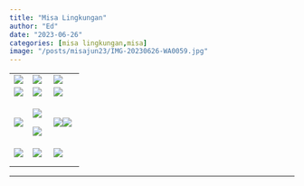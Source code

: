 ```yaml
---
title: "Misa Lingkungan"
author: "Ed"
date: "2023-06-26"
categories: [misa lingkungan,misa]
image: "/posts/misajun23/IMG-20230626-WA0059.jpg"
---
```


+--------------------------------------------------+--------------------------------------------------------+---------------------------------------------------------------------------------+
| ![](/posts/misajun23/IMG-20230626-WA0059.jpg)    | ![](/posts/misajun23/IMG-20230626-WA0066(2)%20(1).jpg) | ![](IMG-20230626-WA0057(2).jpg)                                                 |
+--------------------------------------------------+--------------------------------------------------------+---------------------------------------------------------------------------------+
| ![](/posts/misajun23/IMG-20230626-WA0043(1).jpg) | ![](/posts/misajun23/IMG-20230626-WA0041(1).jpg)       | ![](/posts/misajun23/IMG-20230626-WA0040(1).jpg)                                |
+--------------------------------------------------+--------------------------------------------------------+---------------------------------------------------------------------------------+
| ![](IMG-20230626-WA0062(1).jpg)                  | ![](IMG-20230626-WA0061(1).jpg)                        | ![](/posts/misajun23/IMG-20230626-WA0060(1).jpg)![](IMG-20230626-WA0057(2).jpg) |
|                                                  |                                                        |                                                                                 |
|                                                  | ![](IMG-20230627-WA0004(1).jpg)                        |                                                                                 |
+--------------------------------------------------+--------------------------------------------------------+---------------------------------------------------------------------------------+
| ![](/posts/misajun23/IMG-20230626-WA0055.jpg)    | ![](/posts/misajun23/IMG-20230626-WA0065_1_1.jpg)      | ![](/posts/misajun23/IMG-20230626-WA0053(1).jpg)                                |
+--------------------------------------------------+--------------------------------------------------------+---------------------------------------------------------------------------------+
|                                                  |                                                        |                                                                                 |
+--------------------------------------------------+--------------------------------------------------------+---------------------------------------------------------------------------------+
|                                                  |                                                        |                                                                                 |
+--------------------------------------------------+--------------------------------------------------------+---------------------------------------------------------------------------------+

------------------------------------------------------------------------
